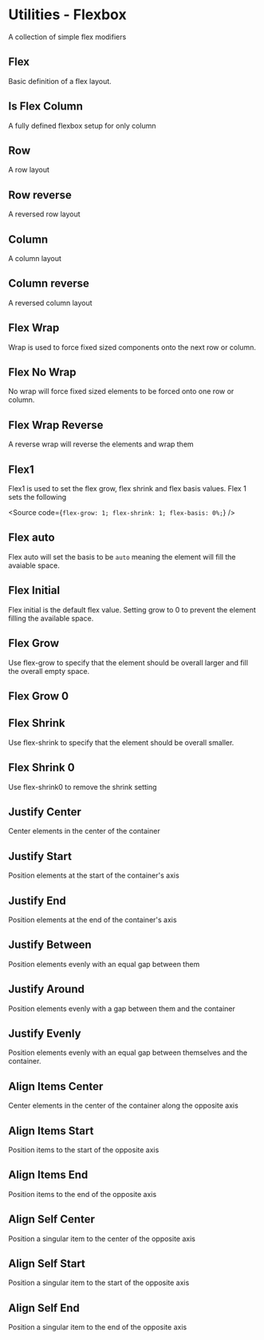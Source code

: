 
<Meta of={FlexboxStories} />

# Utilities - Flexbox

A collection of simple flex modifiers

## Flex

Basic definition of a flex layout.

<Canvas of={FlexboxStories.Flex} />

<RenderHtmlMarkup component="Flexbox" story="flex" />

## Is Flex Column

A fully defined flexbox setup for only column

<Canvas of={FlexboxStories.IsFlexColumn} />

<RenderHtmlMarkup component="Flexbox" story="is-flex-column" />

## Row

A row layout

<Canvas of={FlexboxStories.FlexRow} />

<RenderHtmlMarkup component="Flexbox" story="flex-row" />

## Row reverse

A reversed row layout

<Canvas of={FlexboxStories.FlexRowReverse} />

<RenderHtmlMarkup component="Flexbox" story="flex-row-reverse" />

## Column

A column layout

<Canvas of={FlexboxStories.FlexColumn} />

<RenderHtmlMarkup component="Flexbox" story="flex-column" />

## Column reverse

A reversed column layout

<Canvas of={FlexboxStories.FlexColumnReverse} />

<RenderHtmlMarkup component="Flexbox" story="flex-column-reverse" />

## Flex Wrap

Wrap is used to force fixed sized components onto the next row or column.

<Canvas of={FlexboxStories.FlexWrap} />

<RenderHtmlMarkup component="Flexbox" story="flex-wrap" />

## Flex No Wrap

No wrap will force fixed sized elements to be forced onto one row or column.

<Canvas of={FlexboxStories.FlexNoWrap} />

<RenderHtmlMarkup component="Flexbox" story="flex-no-wrap" />

## Flex Wrap Reverse

A reverse wrap will reverse the elements and wrap them

<Canvas of={FlexboxStories.FlexWrapReverse} />

<RenderHtmlMarkup component="Flexbox" story="flex-wrap-reverse" />

## Flex1

Flex1 is used to set the flex grow, flex shrink and flex basis values. Flex 1 sets the following

<Source code={`
flex-grow: 1;
flex-shrink: 1;
flex-basis: 0%;
`} />

<Canvas of={FlexboxStories.Flex1} />

<RenderHtmlMarkup component="Flexbox" story="Flex 1" />

## Flex auto

Flex auto will set the basis to be `auto` meaning the element will fill the avaiable space.

<Canvas of={FlexboxStories.FlexAuto} />

<RenderHtmlMarkup component="Flexbox" story="flex-auto" />

## Flex Initial

Flex initial is the default flex value. Setting grow to 0 to prevent the element filling the available space.

<Canvas of={FlexboxStories.FlexInitial} />

<RenderHtmlMarkup component="Flexbox" story="flex-initial" />

## Flex Grow

Use flex-grow to specify that the element should be overall larger and fill the overall empty space.

<Canvas of={FlexboxStories.FlexGrow} />

<RenderHtmlMarkup component="Flexbox" story="flex-grow" />

## Flex Grow 0

<Canvas of={FlexboxStories.FlexGrow0} />

<RenderHtmlMarkup component="Flexbox" story="flex grow 0" />

## Flex Shrink

Use flex-shrink to specify that the element should be overall smaller.

<Canvas of={FlexboxStories.FlexShrink} />

<RenderHtmlMarkup component="Flexbox" story="flex-shrink" />

## Flex Shrink 0

Use flex-shrink0 to remove the shrink setting

<Canvas of={FlexboxStories.FlexShrink0} />

<RenderHtmlMarkup component="Flexbox" story="flex shrink 0" />

## Justify Center

Center elements in the center of the container

<Canvas of={FlexboxStories.FlexJustifyCenter} />

<RenderHtmlMarkup component="Flexbox" story="flex-justify-center" />

## Justify Start

Position elements at the start of the container's axis

<Canvas of={FlexboxStories.FlexJustifyStart} />

<RenderHtmlMarkup component="Flexbox" story="flex-justify-start" />

## Justify End

Position elements at the end of the container's axis

<Canvas of={FlexboxStories.FlexJustifyEnd} />

<RenderHtmlMarkup component="Flexbox" story="flex-justify-end" />

## Justify Between

Position elements evenly with an equal gap between them

<Canvas of={FlexboxStories.FlexJustifyBetween} />

<RenderHtmlMarkup component="Flexbox" story="flex-justify-between" />

## Justify Around

Position elements evenly with a gap between them and the container

<Canvas of={FlexboxStories.FlexJustifyAround} />

<RenderHtmlMarkup component="Flexbox" story="flex-justify-around" />

## Justify Evenly

Position elements evenly with an equal gap between themselves and the container.

<Canvas of={FlexboxStories.FlexJustifyEvenly} />

<RenderHtmlMarkup component="Flexbox" story="flex-justify-evenly" />

## Align Items Center

Center elements in the center of the container along the opposite axis

<Canvas of={FlexboxStories.FlexAlignCenter} />

<RenderHtmlMarkup component="Flexbox" story="flex-align-center" />

## Align Items Start

Position items to the start of the opposite axis

<Canvas of={FlexboxStories.FlexAlignStart} />

<RenderHtmlMarkup component="Flexbox" story="flex-align-start" />

## Align Items End

Position items to the end of the opposite axis

<Canvas of={FlexboxStories.FlexAlignEnd} />

<RenderHtmlMarkup component="Flexbox" story="flex-align-end" />

## Align Self Center

Position a singular item to the center of the opposite axis

<Canvas of={FlexboxStories.FlexAlignSelfCenter} />

<RenderHtmlMarkup component="Flexbox" story="flex-align-self-center" />

## Align Self Start

Position a singular item to the start of the opposite axis

<Canvas of={FlexboxStories.FlexAlignSelfStart} />

<RenderHtmlMarkup component="Flexbox" story="flex-align-self-start" />

## Align Self End

Position a singular item to the end of the opposite axis

<Canvas of={FlexboxStories.FlexAlignSelfEnd} />

<RenderHtmlMarkup component="Flexbox" story="flex-align-self-end" />
